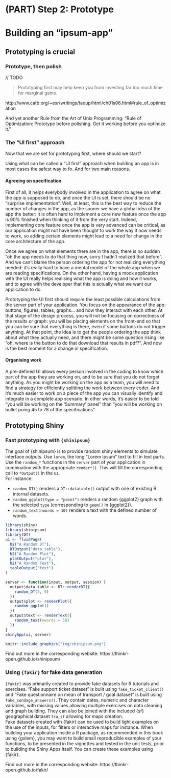 # (PART) Step 2: Prototype {-}

# Building an "ipsum-app" {#stepprotopype} 

## Prototyping is crucial

### Prototype, then polish

// TODO

> Prototyping first may help keep you from investing far too much time for marginal gains.

http://www.catb.org/~esr/writings/taoup/html/ch01s06.html#rule_of_optimization

And yet another Rule from the Art of Unix Programming: "Rule of Optimization: Prototype before polishing. Get it working before you optimize it."


### The "UI first" approach

Now that we are set for prototyping first, where should we start? 

Using what can be called a "UI first" approach when building an app is in most cases the safest way to fo. 
And for two main reasons.

#### Agreeing on specification

First of all, it helps everybody involved in the application to agree on what the app is supposed to do, and once the UI is set, there should be no "surprise implementation". 
Well, at least, this is the best way to reduce the number of changes in the app, as the sooner we have a global idea of the app the better: it is often hard to implement a core new feature once the app is 90% finished when thinking of it from the very start.
Indeed, implementing core feature once the app is very advanced can be critical, as our application might not have been thought to work the way it now needs to work, so adding certain elements might lead to a need for change in the core architecture of the app.

Once we agree on what elements there are in the app, there is no sudden “oh the app needs to do that thing now, sorry I hadn't realized that before”.
And we can't blame the person ordering the app for not realizing everything needed: it's really hard to have a mental model of the whole app when we are reading specifications. 
On the other hand, having a mock application with the UI really helps realising what the app is doing and how it works, and to agree with the developer that this is actually what we want our application to do. 

Prototyping the UI first should require the least possible calculations from the server part of your application. 
You focus on the appearance of the app: buttons, figures, tables, graphs... and how they interact with each other. 
At that stage of the design process, you will not be focusing on correctness of the results or graph: you will be placing elements on the front-end so that you can be sure that everything is there, even if some buttons do not trigger anything. 
At that point, the idea is to get the people ordering the app think about what they actually need, and there might be some question rising like "oh, where is the button to do that download that results in pdf?". 
And now is the best moment for a change in specification. 

#### Organising work

A pre-defined UI allows every person involved in the coding to know which part of the app they are working on, and to be sure that you do not forget anything. 
As you might be working on the app as a team, you will need to find a strategy for efficiently splitting the work between every coder. 
And it’s much easier to work on a piece of the app you can visually identify and integrate in a complete app scenario. 
In other words, it's easier to be told "you will be working on the 'Summary' panel" than "you will be working on bullet poing 45 to 78 of the specifications". 

## Prototyping Shiny

### Fast prototyping with `{shinipsum}`

The goal of {shinipsum} is to provide random shiny elements to simulate interface outputs.
Use `lorem`, the long "Lorem Ipsum" text to fill in text parts.
Use the `random_*` functions in the `server` part of your application in combination with the appropriate `render*()`.
This will fill the corresponding call to `*Output()` in the `UI`.  
For instance:  

- `random_DT()` renders a `DT::datatable()` output with one of existing R internal datasets.  
- `random_ggplot(type = "point")` renders a random {ggplot2} graph with the selected `type` (corresponding to `geom()` in {ggplot2}).  
- `random_text(nwords = 10)` renders a text with the defined number of words.  

```r
library(shiny)
library(shinipsum)
library(DT)
ui <- fluidPage(
  h2("A Random DT"),
  DTOutput("data_table"),
  h2("A Random Plot"),
  plotOutput("plot"),
  h2("A Random Text"),
  tableOutput("text")
)

server <- function(input, output, session) {
  output$data_table <- DT::renderDT({
    random_DT(5, 5)
  })
  output$plot <- renderPlot({
    random_ggplot()
  })
  output$text <- renderText({
    random_text(nwords = 50)
  })
}
shinyApp(ui, server)
```
```r
knitr::include_graphics("img/shinipsum.png")
```

Find out more in the corresponding website: https://thinkr-open.github.io/shinipsum/

### Using `{fakir}` for fake data generation

`{fakir}` was primarily created to provide fake datasets for R tutorials and exercises. 
"Fake support ticket dataset" is built using `fake_ticket_client()` and "Fake questionnaire on mean of transport / goal dataset" is built using `fake_sondage_answers()`.
They contain dates, numeric and character variables, with missing values allowing multiple exercises on data cleaning and graph building. 
They can also be joined with the included {sf} geographical dataset `fra_sf` allowing for maps creation.  
Fake datasets created with {fakir} can be used to build light examples on the use of the inputs, for filters or interactive maps for instance. 
When building your application inside a R package, as recommended in this book using {golem}, you may want to build small reproducible examples of your functions, to be presented in the vignettes and tested in the unit tests, prior to building the Shiny Apps itself. 
You can create these examples using {fakir}.  

Find out more in the corresponding website: https://thinkr-open.github.io/fakir/
